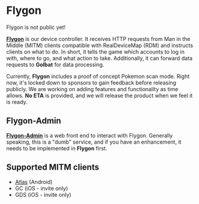 
# Flygon

<Callout type="warning" emoji="⚠️">
  Flygon is not public yet!
</Callout>

[**Flygon**](https://github.com/UnownHash/Flygon) is our device controller. It receives HTTP requests from Man in the Middle (MITM) clients compatible with RealDeviceMap (RDM) and instructs clients on what to do. In short, it tells the game which accounts to log in with, where to go, and what action to take. Additionally, it can forward data requests to **Golbat** for data processing.

Currently, **Flygon** includes a proof of concept Pokemon scan mode. Right now, it's locked down to sponsors to gain feedback before releasing publicly. We are working on adding features and functionality as time allows. **No ETA** is provided, and we will release the product when we feel it is ready.

## Flygon-Admin

[**Flygon-Admin**](https://github.com/UnownHash/Flygon-Admin) is a web front end to interact with Flygon. Generally speaking, this is a "dumb" service, and if you have an enhancement, it needs to be implemented in **Flygon** first.

## Supported MITM clients

- [Atlas](https://pokemod.dev/) (Android)
- GC (iOS - invite only)
- GDS (iOS - invite only)
